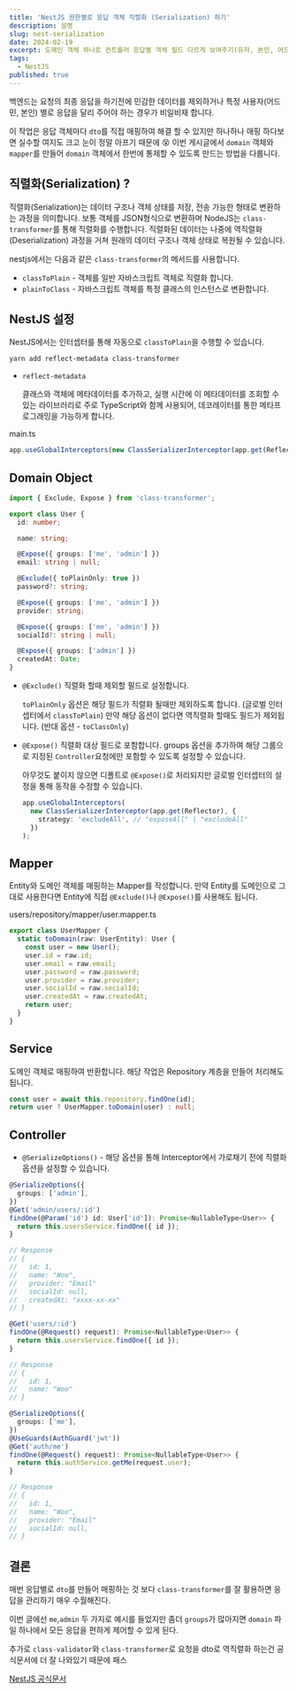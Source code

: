 ```yaml
---
title: 'NestJS 권한별로 응답 객체 직렬화 (Serialization) 하기'
description: 설명
slug: nest-serialization
date: 2024-02-19
excerpt: 도메인 객체 하나로 컨트롤러 응답별 객체 필드 다르게 보여주기(유저, 본인, 어드민)
tags:
  - NestJS
published: true
---
```


백엔드는 요청의 최종 응답을 하기전에 민감한 데이터를 제외하거나 특정 사용자(어드민, 본인) 별로 응답을 달리 주어야 하는 경우가 비일비재 합니다.

이 작업은 응답 객체마다 `dto`를 직접 매핑하여 해결 할 수 있지만 하나하나 매핑 하다보면 실수할 여지도 크고 눈이 정말 아프기 때문에 😵
이번 게시글에서 `domain` 객체와 `mapper`를 만들어 `domain` 객체에서 한번에 통제할 수 있도록 만드는 방법을 다룹니다.

## 직렬화(Serialization) ?

직렬화(Serialization)는 데이터 구조나 객체 상태를 저장, 전송 가능한 형태로 변환하는 과정을 의미합니다.
보통 객체를 JSON형식으로 변환하며 NodeJS는 `class-transformer`를 통해 직렬화를 수행합니다.
직렬화된 데이터는 나중에 역직렬화(Deserialization) 과정을 거쳐 원래의 데이터 구조나 객체 상태로 복원될 수 있습니다.

nestjs에서는 다음과 같은 `class-transformer`의 메서드를 사용합니다.

- `classToPlain` - 객체를 일반 자바스크립트 객체로 직렬화 합니다.
- `plainToClass` - 자바스크립트 객체를 특정 클래스의 인스턴스로 변환합니다.

## NestJS 설정

NestJS에서는 인터셉터를 통해 자동으로 `classToPlain`을 수행할 수 있습니다.

```bash
yarn add reflect-metadata class-transformer
```

- `reflect-metadata`

  클래스와 객체에 메타데이터를 추가하고, 실행 시간에 이 메타데이터를 조회할 수 있는 라이브러리로
  주로 TypeScript와 함께 사용되어, 데코레이터를 통한 메타프로그래밍을 가능하게 합니다.

main.ts

```ts
app.useGlobalInterceptors(new ClassSerializerInterceptor(app.get(Reflector)));
```

## Domain Object

```ts
import { Exclude, Expose } from 'class-transformer';

export class User {
  id: number;

  name: string;

  @Expose({ groups: ['me', 'admin'] })
  email: string | null;

  @Exclude({ toPlainOnly: true })
  password?: string;

  @Expose({ groups: ['me', 'admin'] })
  provider: string;

  @Expose({ groups: ['me', 'admin'] })
  socialId?: string | null;

  @Expose({ groups: ['admin'] })
  createdAt: Date;
}
```

- `@Exclude()`
  직렬화 할때 제외할 필드로 설정합니다.

  `toPlainOnly` 옵션은 해당 필드가 직렬화 될때만 제외하도록 합니다. (글로벌 인터셉터에서 `classToPlain`)
  만약 해당 옵션이 없다면 역직렬화 할때도 필드가 제외됩니다. (반대 옵션 - `toClassOnly`)

- `@Expose()`
  직렬화 대상 필드로 포함합니다.
  groups 옵션을 추가하여 해당 그룹으로 지정된 `Controller`요청에만 포함할 수 있도록 설정할 수 있습니다.

  아무것도 붙이지 않으면 디폴트로 `@Expose()`로 처리되지만 글로벌 인터셉터의 설정을 통해 동작을 수정할 수 있습니다.

  ```ts
  app.useGlobalInterceptors(
    new ClassSerializerInterceptor(app.get(Reflector), {
      strategy: 'excludeAll', // "exposeAll" | "excludeAll"
    })
  );
  ```

## Mapper

Entity와 도메인 객체를 매핑하는 Mapper를 작성합니다.
만약 Entity를 도메인으로 그대로 사용한다면 Entity에 직접 `@Exclude()`나 `@Expose()`를 사용해도 됩니다.

users/repository/mapper/user.mapper.ts

```ts
export class UserMapper {
  static toDomain(raw: UserEntity): User {
    const user = new User();
    user.id = raw.id;
    user.email = raw.email;
    user.password = raw.password;
    user.provider = raw.provider;
    user.socialId = raw.socialId;
    user.createdAt = raw.createdAt;
    return user;
  }
}
```

## Service

도메인 객체로 매핑하여 반환합니다. 해당 작업은 Repository 계층을 만들어 처리해도 됩니다.

```ts
const user = await this.repository.findOne(id);
return user ? UserMapper.toDomain(user) : null;
```

## Controller

- `@SerializeOptions()` - 해당 옵션을 통해 Interceptor에서 가로채기 전에 직렬화 옵션을 설정할 수 있습니다.

```ts
@SerializeOptions({
  groups: ['admin'],
})
@Get('admin/users/:id')
findOne(@Param('id') id: User['id']): Promise<NullableType<User>> {
  return this.usersService.findOne({ id });
}

// Response
// {
//   id: 1,
//   name: "Woo",
//   provider: "Email"
//   socialId: null,
//   createdAt: "xxxx-xx-xx"
// }
```

```ts
@Get('users/:id')
findOne(@Request() request): Promise<NullableType<User>> {
  return this.usersService.findOne({ id });
}

// Response
// {
//   id: 1,
//   name: "Woo"
// }
```

```ts
@SerializeOptions({
  groups: ['me'],
})
@UseGuards(AuthGuard('jwt'))
@Get('auth/me')
findOne(@Request() request): Promise<NullableType<User>> {
  return this.authService.getMe(request.user);
}

// Response
// {
//   id: 1,
//   name: "Woo",
//   provider: "Email"
//   socialId: null,
// }
```

## 결론

매번 응답별로 `dto`를 만들어 매핑하는 것 보다 `class-transformer`를 잘 활용하면 응답을 관리하기 매우 수월해진다.

이번 글에선 `me`,`admin` 두 가지로 예시를 들었지만 좀더 `groups`가 많아지면 `domain` 파일 하나에서 모든 응답을 편하게 제어할 수 있게 된다.

추가로 `class-validator`와 `class-transformer`로 요청을 dto로 역직렬화 하는건 공식문서에 더 잘 나와있기 때문에 패스

[NestJS 공식문서](https://docs.nestjs.com/techniques/validation#auto-validation)
